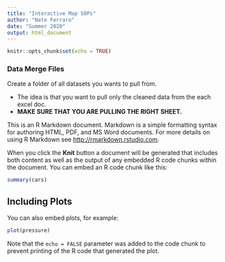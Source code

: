 ```yaml
---
title: "Interactive Map SOPs"
author: "Nate Ferraro"
date: "Summer 2020"
output: html_document
---
```


```r
knitr::opts_chunk$set(echo = TRUE)
```

### Data Merge Files

Create a folder of all datasets you wants to pull from.

*    The idea is that you want to pull only the cleaned data from the each excel doc. 
*    **MAKE SURE THAT YOU ARE PULLING THE RIGHT SHEET.**

This is an R Markdown document. Markdown is a simple formatting syntax for authoring HTML, PDF, and MS Word documents. For more details on using R Markdown see <http://rmarkdown.rstudio.com>.

When you click the **Knit** button a document will be generated that includes both content as well as the output of any embedded R code chunks within the document. You can embed an R code chunk like this:

```r
summary(cars)
```

## Including Plots

You can also embed plots, for example:

```r
plot(pressure)
```

Note that the `echo = FALSE` parameter was added to the code chunk to prevent printing of the R code that generated the plot.
